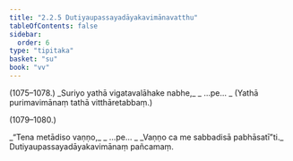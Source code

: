 ```yaml
---
title: "2.2.5 Dutiyaupassayadāyakavimānavatthu"
tableOfContents: false
sidebar:
  order: 6
type: "tipitaka"
basket: "su"
book: "vv"
---
```



<DynamicBreadcrumb />

<Paragraph type="center" book="vv">
(1075–1078.)
</Paragraph>

<Paragraph number="923" type="verses" book="vv">
_Suriyo yathā vigatavalāhake nabhe,_  
_ …pe… _  


</Paragraph>

<Paragraph number="924" type="center" book="vv">
(Yathā purimavimānaṃ tathā vitthāretabbaṃ.)



(1079–1080.)
</Paragraph>

<Paragraph number="925" type="verses" book="vv">
_“Tena metādiso vaṇṇo,_  
_ …pe… _  
_Vaṇṇo ca me sabbadisā pabhāsatī”ti._  


</Paragraph>

<Paragraph number="926" type="center" book="vv">
Dutiyaupassayadāyakavimānaṃ pañcamaṃ.
</Paragraph>
